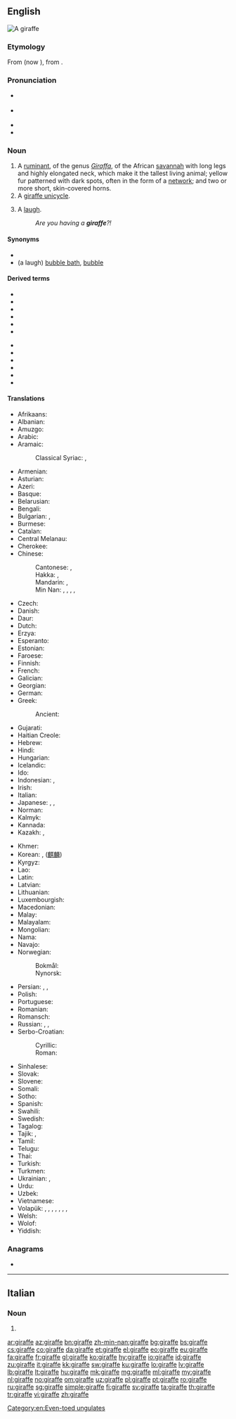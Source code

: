 {{also|Giraffe}}
==English==
[[Image:Giraffe standing.jpg|thumb|A giraffe]]
{{wikipedia}}
{{wikispecies|Giraffa}}

===Etymology===
From {{etyl|fr|en}} {{m|fr|giraffe}} (now {{m|fr|girafe}}), from {{etyl|ar|en}} {{m|ar|زَرَافَة||giraffe}}.

===Pronunciation===
* {{a|UK}} {{IPA|/dʒɪˈɹɑːf/|lang=en}}
* {{a|GenAm}} {{IPA|/d͡ʒəˈɹæf/|lang=en}}
* {{audio|En-us-giraffe.ogg|Audio (US)|lang=en}}
* {{rhymes|ɑːf|lang=en}}

===Noun===
{{en-noun|s|giraffe}}

# A [[ruminant]], of the genus ''[[Giraffa]]'', of the African [[savannah]] with long legs and highly elongated neck, which make it the tallest living animal; yellow fur patterned with dark spots, often in the form of a [[network]]; and two or more short, skin-covered horns.
# A [[giraffe unicycle]].
# {{lb|en|Cockney rhyming slang}} A [[laugh]].
#: ''Are you having a '''giraffe'''?!''

====Synonyms====
* {{l|en|camelopard}}
* (a laugh) [[bubble bath]], [[bubble]]

====Derived terms====
{{rel-top}}
* {{l|en|giraffe weevil}}
* {{l|en|Kilimanjaro giraffe}}
* {{l|en|Kordofan giraffe}}
* {{l|en|Masai giraffe}}
* {{l|en|Nigerian giraffe}}
* {{l|en|Nubian giraffe}}
{{rel-mid}}
* {{l|en|Rhodesian giraffe}}
* {{l|en|smoky giraffe}}
* {{l|en|Somali giraffe}}
* {{l|en|South African giraffe}}
* {{l|en|Rothschild giraffe}}
* {{l|en|Ugandan giraffe}}
{{rel-bottom}}

====Translations====
{{trans-top|Mammal}}
* Afrikaans: {{t+|af|kameelperd}}
* Albanian: {{t+|sq|gjirafë}}
* Amuzgo: {{t|amu|kió' xtyo' tkò}}
* Arabic: {{t|ar|زَرَافَة|f}}
* Aramaic:
*: Classical Syriac: {{t|syc|ܙܪܢܦܐ|tr=zarnāp̄āʾ|m}}, {{t|syc|ܓܡܠ ܢܡܪܐ|tr=gəmal nemrāʾ|m}}
* Armenian: {{t+|hy|ընձուղտ}}
* Asturian: {{t|ast|xirafa|f}}
* Azeri: {{t+|az|zürafə}}
* Basque: {{t+|eu|jirafa}}
* Belarusian: {{t|be|жыра́фа|f}}
* Bengali: {{t|bn|জরৈফ|tr=jiraph|sc=Beng}}
* Bulgarian: {{t+|bg|жира́ф|m}}, {{t+|bg|жира́фа|f}}
* Burmese: {{t+|my|သစ်ကုလားအုတ်|sc=Mymr}}
* Catalan: {{t|ca|girafa|f}}
* Central Melanau: {{t|mel|jirapah}}
* Cherokee: {{t|chr|ᏗᎦᎵᏍᏚᎩᏍᎩ|tr=digalisdugisgi|sc=Cher}}
* Chinese:
*: Cantonese: {{t|yue|長頸鹿}}, {{t|yue|长颈鹿|tr=coeng4 geng2 luk6, coeng4 geng2 luk6-2}}
*: Hakka: {{t|hak|長頸鹿}}, {{t|hak|长颈鹿|tr=chhòng-kiáng-lu̍k}}
*: Mandarin: {{t+|cmn|長頸鹿|sc=Hani}}, {{t+|cmn|长颈鹿|tr=chángjǐnglù|sc=Hani}}
*: Min Nan: {{t+|nan|長頷鹿}}, {{t|nan|长颔鹿|tr=tn̂g-ām-lo̍k}}, {{t|nan|長頭鹿仔}}, {{t|nan|长头鹿仔|tr=tn̂g-thâu-lo̍k-á}}, {{t|nan|麒麟鹿|tr=kî-lîn-lo̍k}}
* Czech: {{t+|cs|žirafa|f}}
* Danish: {{t+|da|giraf|c}}
* Daur: {{t|dta|чилин|tr=čilin}}
* Dutch: {{t+|nl|giraf|f}}
* Erzya: {{t|myv|дуебабри}}
* Esperanto: {{t|eo|ĝirafo}}
* Estonian: {{t+|et|kaelkirjak}}
* Faroese: {{t|fo|giraffur|m}}
* Finnish: {{t+|fi|kirahvi}}
* French: {{t+|fr|girafe|f}}
* Galician: {{t+|gl|xirafa|f}}
* Georgian: {{t|ka|ჟირაფი}}
* German: {{t+|de|Giraffe|f}}
* Greek: {{t+|el|καμηλοπάρδαλη|f}}
*: Ancient: {{t|grc|καμηλοπάρδαλις|f}}
* Gujarati: {{t|gu|જિરાફ|tr=jirāph|sc=Gujr}}
* Haitian Creole: {{t|ht|jiraf}}
* Hebrew: {{t|he|גִ׳ירָף}}
* Hindi: {{t|hi|जिराफ़|m|tr=jirāf|sc=Deva}}
* Hungarian: {{t+|hu|zsiráf}}
* Icelandic: {{t+|is|gíraffi|f}}
* Ido: {{t+|io|jirafo}}
* Indonesian: {{t+|id|jerapah}}, {{t+|id|zarafah}}
* Irish: {{t|ga|sioráf}}
* Italian: {{t+|it|giraffa|f}}
* Japanese: {{t+|ja|麒麟|tr=きりん, kirin}}, {{t+|ja|キリン|tr=kirin}}, {{t|ja|ジラフ|tr=jirafu}}
* Norman: {{t|nrf|girafe|f}}
* Kalmyk: {{t|xal|анаш}}
* Kannada: {{t|kn|ಜಿರಾಫೆ|sc=Knda}}
* Kazakh: {{t|kk|жираф|sc=Cyrl}}, {{t|kk|керік|sc=Cyrl}}
{{trans-mid}}
* Khmer: {{t|km|សត្វហ្សីរ៉ាហ្វ|tr=sat jəyraaf|sc=Khmr}}
* Korean: {{t|ko|지라프|sc=Hang}}, {{t+|ko|기린|sc=Hang}} ([[麒麟]])
* Kyrgyz: {{t|ky|жираф|sc=Cyrl}}
* Lao: {{t+|lo|ກວາງຄໍຍາວ|sc=Laoo}}
* Latin: {{t+|la|camelopardalis|f}}
* Latvian: {{t|lv|žirafe}}
* Lithuanian: {{t+|lt|žirafa|f}}
* Luxembourgish: {{t+|lb|Giraff|f}}
* Macedonian: {{t|mk|жира́фа|f}}
* Malay: {{t|ms|zirafah}}
* Malayalam: {{t+|ml|ജിറാഫ്|sc=Mlym}}
* Mongolian: {{t+|mn|анааш|sc=Cyrl}}
* Nama: {{t|naq|ǃnaib}}
* Navajo: {{t|nv|tsin yilátah ayání}}
* Norwegian:
*: Bokmål: {{t+|nb|sjiraff|m}}
*: Nynorsk: {{t|nn|sjiraff|m}}
* Persian: {{t+|fa|زرّافه|tr=zarrâfe}}, {{t+|fa|شترگاوپلنگ|tr=šotorgâvpalang}}, {{t|fa|زرناپا|tr=zornâpâ|sc=fa-Arab}}
* Polish: {{t+|pl|żyrafa|f}}
* Portuguese: {{t+|pt|girafa|f}}
* Romanian: {{t+|ro|girafă|f}}
* Romansch: {{t|rm|giraffa|f}}
* Russian: {{t+|ru|жира́ф|m}}, {{t+|ru|жира́фа|f}} {{qualifier|obsolete}}, {{t|ru|гира́ф|m}} {{qualifier|obsolete}}
* Serbo-Croatian:
*: Cyrillic: {{t|sh|жирафа|sc=Cyrl}}
*: Roman: {{t+|sh|žirafa|f}}
* Sinhalese: {{t|si|ජිරාෆ්|sc=Sinh}}
* Slovak: {{t|sk|žirafa|f}}
* Slovene: {{t+|sl|žirafa|f}}
* Somali: {{t|so|geri}}
* Sotho: {{t|st|thuhlo}}
* Spanish: {{t+|es|jirafa|f}}
* Swahili: {{t+|sw|twiga}}
* Swedish: {{t+|sv|giraff|c}}
* Tagalog: {{t|tl|hirapa}}
* Tajik: {{t+|tg|заррофа|sc=Cyrl}}, {{t|tg|шутурпаланг|sc=Cyrl}}
* Tamil: {{t+|ta|ஒட்டகச்சிவிங்கி|sc=Taml}}
* Telugu: {{t+|te|జిరాఫీ|sc=Telu}}
* Thai: {{t+|th|ยีราฟ|tr=yee râaf|sc=Thai}}
* Turkish: {{t+|tr|zürafa}}
* Turkmen: {{t|tk|žiraf}}
* Ukrainian: {{t|uk|жира́фа|f}}, {{t|uk|жира́ф|m}}
* Urdu: {{t|ur|جراف|m|tr=jirāf|sc=ur-Arab}}
* Uzbek: {{t+|uz|jirafa}}
* Vietnamese: {{t+|vi|hươu cao cổ}}
* Volapük: {{qualifier|♂♀}} {{t+|vo|giraf}}, {{qualifier|♂}} {{t|vo|higiraf}}, {{qualifier|♀}} {{t|vo|jigiraf}}, {{qualifier|♂♀ offspring, young}} {{t|vo|girafül}}, {{qualifier|♂ offspring}} {{t|vo|higirafül}}, {{qualifier|♀ offspring}} {{t|vo|jigirafül}}, {{qualifier|diminutive ♂♀}} {{t|vo|girafil}}, {{qualifier|augmentative ♂♀}} {{t|vo|legiraf}}
* Welsh: {{t|cy|jiráff|m}}
* Wolof: {{t|wo|njamala|alt=njamala mi}}
* Yiddish: {{t|yi|דזשיראַף|sc=Hebr|tr=dzhiraf|m}}
{{trans-bottom}}

===Anagrams===
* {{l|en|riffage}}

[[Category:en:Even-toed ungulates]]

----

==Italian==

===Noun===
{{head|it|noun plural form|g=f}}

# {{plural of|giraffa|lang=it}}

[[ar:giraffe]]
[[az:giraffe]]
[[bn:giraffe]]
[[zh-min-nan:giraffe]]
[[bg:giraffe]]
[[bs:giraffe]]
[[cs:giraffe]]
[[co:giraffe]]
[[da:giraffe]]
[[et:giraffe]]
[[el:giraffe]]
[[eo:giraffe]]
[[eu:giraffe]]
[[fa:giraffe]]
[[fr:giraffe]]
[[gl:giraffe]]
[[ko:giraffe]]
[[hy:giraffe]]
[[io:giraffe]]
[[id:giraffe]]
[[zu:giraffe]]
[[it:giraffe]]
[[kk:giraffe]]
[[sw:giraffe]]
[[ku:giraffe]]
[[lo:giraffe]]
[[lv:giraffe]]
[[lb:giraffe]]
[[lt:giraffe]]
[[hu:giraffe]]
[[mk:giraffe]]
[[mg:giraffe]]
[[ml:giraffe]]
[[my:giraffe]]
[[nl:giraffe]]
[[no:giraffe]]
[[om:giraffe]]
[[uz:giraffe]]
[[pl:giraffe]]
[[pt:giraffe]]
[[ro:giraffe]]
[[ru:giraffe]]
[[sg:giraffe]]
[[simple:giraffe]]
[[fi:giraffe]]
[[sv:giraffe]]
[[ta:giraffe]]
[[th:giraffe]]
[[tr:giraffe]]
[[vi:giraffe]]
[[zh:giraffe]]